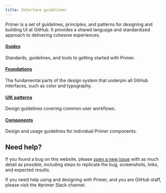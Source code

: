 ```yaml
---
title: Interface guidelines
---
```



Primer is a set of guidelines, principles, and patterns for designing and building UI at GitHub. It provides a shared language and standardized approach to delivering cohesive experiences.

#### [Guides](/guides)

Standards, guidelines, and tools to getting started with Primer.

#### [Foundations](/foundations)

The fundamental parts of the design system that underpin all GitHub interfaces, such as color and typography.

#### [UIK patterns](/ui-patterns)

Design guidelines covering common user workflows.

#### [Components](/components)

Design and usage guidelines for individual Primer components.

## Need help?

If you found a bug on this website, please [open a new issue](https://github.com/primer/design/issues/new) with as much detail as possible, including steps to replicate the bug, screenshots, links, and expected results.

If you need help using and designing with Primer, and you are GitHub staff, please visit the #primer Slack channel.
